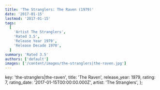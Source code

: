 ```yaml
---
title: 'The Stranglers: The Raven (1979)'
date: '2017-01-15'
lastmod: '2017-01-15'
tags:
  [
    'Artist The Stranglers',
    'Rated 3.5',
    'Release Year 1979',
    'Release Decade 1970',
  ]
summary: 'Rated 3.5'
authors: ['default']
images: ['/content/images/the-stranglers|the-raven.jpg']
---
```


  key: 'the-stranglers|the-raven',
  title: 'The Raven',
  release_year: 1979,
  rating: 7,
  rating_date: '2017-01-15T00:00:00.000Z',
  artist: 'The Stranglers',
};

<MusicRating data={data} />
